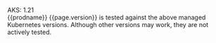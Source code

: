AKS: 1.21  
  {{prodname}} {{page.version}} is tested against the above managed Kubernetes versions. Although other versions may work, they are not actively tested.